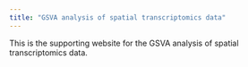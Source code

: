 ```yaml
---
title: "GSVA analysis of spatial transcriptomics data"
---
```


This is the supporting website for the GSVA analysis of spatial
transcriptomics data.
